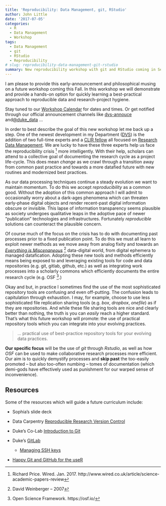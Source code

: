 ```yaml
---
title: 'Reproducibility: Data Management, git, RStudio'
author: John Little
date: '2017-07-05'
categories:
  - R
  - Data Management
  - Workshop
tags:
  - Data Management
  - git
  - RStudio
  - Reproducibility
# slug: reproducibility-data-management-git-rstudio
summary: New reproducibility workshop with git and RStudio coming in September 2017
---
```


I am please to provide this early-announcement and philosophical musing on a future workshop coming this Fall.  In this workshop we will demonstrate and provide a hands-on option for quickly learning a best-practical approach to reproducible data and research-project hygiene.

Stay tuned to our [Workshop Calendar](http://library.duke.edu/data/news) for dates and times. Or get notified through our official announcement channels like [dvs-annouce](https://lists.duke.edu/sympa/info/dvs-announce) and[ @duke_data](http://twitter.com/duke_data)  ...

In order to best describe the goal of this new workshop let me back up a step.   One of the newest development in my Department ([DVS](http://library.duke.edu/data)) is the addition of two full-time experts and a [CLIR fellow](http://blogs.library.duke.edu/data/2016/09/08/datamanagement/) all focused on [Research Data Management](http://blogs.library.duke.edu/data/2017/01/17/rdm_launch/).  We are lucky to have these three experts help us face the reproducibility crisis ^[Richard Price. Wired. Jan. 2017.  http://www.wired.co.uk/article/science-academic-papers-review] more intelligently.  With their help, scholars can attend to a collective goal of documenting the research cycle as a project life-cycle.  This does mean *change* as we crawl through a transition away from common past practice and towards a more datafied future with new routines and modernized best practices. 

As our data processing techniques continue a steady evolution we want to maintain momentum.  To do this we accept *reproducibility* as a common good.  Without the adoption of this common approach I will admit to occasionally worry about a dark-ages phenomena which can threaten early-phase digital objects and render recent-past digital information obscure or invisible.  This lapse of information transparency seems plausible as society undergoes qualitative leaps in the adoptive pace of newer "publication" technologies and infrastructures.  Fortunately *reproducible* solutions can counteract the plausible concern.

Of course much of the focus on the crisis has to do with documenting past processes prior to a fixed publication point.  To do this we must all learn to exploit newer methods as we move away from analog fixity and towards an [*Everything is Miscenaneous*](https://www.goodreads.com/book/show/726004.Everything_Is_Miscellaneous?from_search=true) ^[David Weinberger -- 2007] data-digital world, from digital ephemera to managed datafication.  Adopting these new tools and methods efficiently means being exposed to and leveraging existing tools for code and data repositories (e.g. git, gitlab, github, etc.) as well as integrating work processes into a scholarly commons which efficiently documents the entire research cycle (e.g. OSF ^[Open Science Framework. https://osf.io/].)

Okay and but, in practice I sometimes find the use of the most sophisticated repository tools are confusing and even off-putting.  The confusion leads to capitulation through exhaustion.  I may, for example, choose to use less sophisticated file replication sharing tools (e.g. *box*, *dropbox*, *onefile*) as if they are repositories.  And while these file sharing tools are nice and clearly better than nothing, the truth is you can *easily* reach a higher standard.  That's what this future workshop will promote:  the use of practical repository tools which you can integrate into your evolving practices.

> ... practical use of best-practice repository tools for your evolving data practices.


**Our specific focus** will be the use of *git* through *Rstudio*, as well as how *OSF* can be used to make collaborative research processes more efficient.  Our aim is to quickly demystify processes and **skip past** the too-easily promoted -- but also too-often numbing -- tomes of documentation (which  demi-gods have effectively used as punishment for our warped sense of inconvenience).

## Resources

Some of the resources which will guide a future curriculum include:

- Sophia’s slide deck

- Data Carpentry [Reproducible Research Version Control](http://www.datacarpentry.org/rr-version-control/)

- Duke’s Co-Lab [Introduction to Git](https://extend.duke.edu/courses/course-v1:InnovationCoLab+998042043+2017/about)

- Duke’s [GitLab](https://gitlab.oit.duke.edu/)

    - [Managing SSH keys](https://gitlab.oit.duke.edu/help/ssh/README)
    
- [Happy Git and GitHub for the useR](http://happygitwithr.com/)
